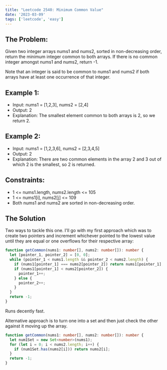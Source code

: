 ```yaml
---
title: "Leetcode 2540: Minimum Common Value"
date: '2023-03-09'
tags: ['leetcode', 'easy']
---
```


## The Problem:

Given two integer arrays nums1 and nums2, sorted in non-decreasing order, return the minimum integer common to both arrays. If there is no common integer amongst nums1 and nums2, return -1.

Note that an integer is said to be common to nums1 and nums2 if both arrays have at least one occurrence of that integer.

## Example 1:
- Input: nums1 = [1,2,3], nums2 = [2,4]
- Output: 2
- Explanation: The smallest element common to both arrays is 2, so we return 2.
## Example 2:
- Input: nums1 = [1,2,3,6], nums2 = [2,3,4,5]
- Output: 2
- Explanation: There are two common elements in the array 2 and 3 out of which 2 is the smallest, so 2 is returned.
## Constraints:
- 1 \<= nums1.length, nums2.length \<= 105
- 1 \<= nums1[i], nums2[j] \<= 109
- Both nums1 and nums2 are sorted in non-decreasing order.

## The Solution

Two ways to tackle this one. I'll go with my first approach which was to create two pointers and increment whichever pointed to the lowest value until they are equal or one overflows for their respective array:

```ts
function getCommon(nums1: number[], nums2: number[]): number {
  let [pointer_1, pointer_2] = [0, 0];
  while (pointer_1 < nums1.length && pointer_2 < nums2.length) {
    if (nums1[pointer_1] === nums2[pointer_2]) return nums1[pointer_1];
    if (nums1[pointer_1] < nums2[pointer_2]) {
      pointer_1++;
    } else {
      pointer_2++;
    }
  }
  return -1;
}
```

Runs decently fast.

Alternative approach is to turn one into a set and then just check the other against it moving up the array.

```ts
function getCommon(nums1: number[], nums2: number[]): number {
  let num1Set = new Set<number>(nums1);
  for (let i = 0; i < nums2.length; i++) {
    if (num1Set.has(nums2[i])) return nums2[i];
  }
  return -1;
}
```